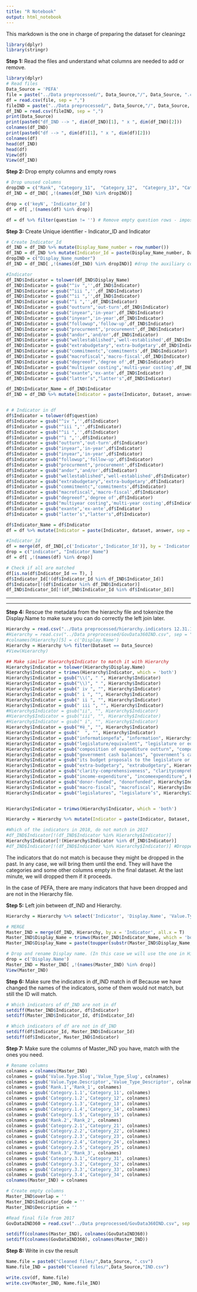 ```yaml
---
title: "R Notebook"
output: html_notebook
---
```

This markdown is the one in charge of preparing the dataset for cleaningz

```r
library(dplyr)
library(stringr)
```

**Step 1:** Read the files and understand what columns are needed to add or remove.

```r
library(dplyr)
# Read files
Data_Source = 'PEFA'
file = paste("../Data preprocessed/", Data_Source,"/", Data_Source, ".csv", sep = "")
df = read.csv(file, sep = ",")
fileIND = paste("../Data preprocessed/", Data_Source,"/", Data_Source, "IND.csv", sep = "")
df_IND = read.csv(fileIND, sep = ",")
print(Data_Source)
print(paste0("df_IND --> ", dim(df_IND)[1], " x ", dim(df_IND)[2]))
colnames(df_IND)
print(paste0("df --> ", dim(df)[1], " x ", dim(df)[2]))
colnames(df)
head(df_IND)
head(df)
View(df)
View(df_IND)
```
**Step 2:** Drop empty columns and empty rows
```r
# Drop unused columns
dropIND = c("Rank", "Category_11",  "Category_12",  "Category_13", "Category_14", "Category_15",  "Category_21",  "Category_22", "Category_23", "Category_24" ,"Category_25", "Category_31", "Category_32", "Category_33", "Category_34",  "New1", "New2", "New3","New4", "New5", "keyN")
df_IND = df_IND[ ,!(names(df_IND) %in% dropIND)]

drop = c('keyN', 'Indicator_Id')
df = df[ ,!(names(df) %in% drop)]

df = df %>% filter(question != '') # Remove empty question rows - impossible to match
```

**Step 3:** Create Unique identifier - Indicator_ID and Indicator
```r
# Create Indicator_Id 
df_IND = df_IND %>% mutate(Display_Name_number = row_number())
df_IND = df_IND %>% mutate(Indicator_Id = paste(Display_Name_number, Dataset, answer, sep = "-"))
dropIND = c("Display_Name_number")
df_IND = df_IND[ ,!(names(df_IND) %in% dropIND)] #drop the auxiliary column created

#Indicator
df_IND$Indicator = tolower(df_IND$Display_Name)
df_IND$Indicator = gsub("^iv ",'',df_IND$Indicator)
df_IND$Indicator = gsub("^iii ",'',df_IND$Indicator) 
df_IND$Indicator = gsub("^ii ",'',df_IND$Indicator)
df_IND$Indicator = gsub("^i ",'',df_IND$Indicator)
df_IND$Indicator = gsub("outturn",'out-turn',df_IND$Indicator)
df_IND$Indicator = gsub("inyear",'in-year',df_IND$Indicator)
df_IND$Indicator = gsub("inyear",'in-year',df_IND$Indicator)
df_IND$Indicator = gsub("followup",'follow-up',df_IND$Indicator)
df_IND$Indicator = gsub("procurment",'procurement',df_IND$Indicator) 
df_IND$Indicator = gsub("andor",'and/or',df_IND$Indicator)
df_IND$Indicator = gsub("wellestablished",'well-established',df_IND$Indicator)
df_IND$Indicator = gsub("extrabudgetary",'extra-budgetary',df_IND$Indicator)
df_IND$Indicator = gsub("commitmentc",'commitments',df_IND$Indicator)
df_IND$Indicator = gsub("macrofiscal",'macro-fiscal',df_IND$Indicator)
df_IND$Indicator = gsub("degreeof",'degree of',df_IND$Indicator)
df_IND$Indicator = gsub("multiyear costing",'multi-year costing',df_IND$Indicator)
df_IND$Indicator = gsub("exante",'ex-ante',df_IND$Indicator)
df_IND$Indicator = gsub("latter’s","latter's",df_IND$Indicator)

df_IND$Indicator_Name = df_IND$Indicator
df_IND = df_IND %>% mutate(Indicator = paste(Indicator, Dataset, answer, sep = "-"))


# # Indicator in df
df$Indicator = tolower(df$question)
df$Indicator = gsub("^iv ",'',df$Indicator)
df$Indicator = gsub("^iii ",'',df$Indicator) 
df$Indicator = gsub("^ii ",'',df$Indicator)
df$Indicator = gsub("^i ",'',df$Indicator)
df$Indicator = gsub("outturn",'out-turn',df$Indicator)
df$Indicator = gsub("inyear",'in-year',df$Indicator)
df$Indicator = gsub("inyear",'in-year',df$Indicator)
df$Indicator = gsub("followup",'follow-up',df$Indicator)
df$Indicator = gsub("procurment",'procurement',df$Indicator)
df$Indicator = gsub("andor",'and/or',df$Indicator) 
df$Indicator = gsub("wellestablished",'well-established',df$Indicator)
df$Indicator = gsub("extrabudgetary",'extra-budgetary',df$Indicator)
df$Indicator = gsub("commitmentc",'commitments',df$Indicator)
df$Indicator = gsub("macrofiscal",'macro-fiscal',df$Indicator)
df$Indicator = gsub("degreeof",'degree of',df$Indicator)
df$Indicator = gsub("multiyear costing",'multi-year costing',df$Indicator)
df$Indicator = gsub("exante",'ex-ante',df$Indicator)
df$Indicator = gsub("latter’s","latter's",df$Indicator)

df$Indicator_Name = df$Indicator
df = df %>% mutate(Indicator = paste(Indicator, dataset, answer, sep = "-"))

#Indicator_Id
df = merge(df, df_IND[,c('Indicator','Indicator_Id')], by = 'Indicator', all.x = T)
drop = c("indicator", "Indicator_Name")
df = df[ ,!(names(df) %in% drop)]

# Check if all are matched
df[is.na(df$Indicator_Id == T), ]
df$Indicator_Id[!(df$Indicator_Id %in% df_IND$Indicator_Id)]
df$Indicator[!(df$Indicator %in% df_IND$Indicator)]
df_IND$Indicator_Id[!(df_IND$Indicator_Id %in% df$Indicator_Id)]
```

*******************************************************************************************************************

*******************************************************************************************************************

**Step 4:** Rescue the metadata from the hierarchy file and tokenize the Display.Name to make sure you can do correctly the left join later.

```r
Hierarchy = read.csv("../Data preprocessed/hierarchy.indicators 12.31.17.csv")
#Hierarchy = read.csv("../Data preprocessed/GovData360IND.csv", sep = ";")
#colnames(Hierarchy)[5] = c('Display.Name')
Hierarchy = Hierarchy %>% filter(Dataset == Data_Source)
#View(Hierarchy)

## Make similar Hierarchy$Indicator to match it with Hierarchy
Hierarchy$Indicator = tolower(Hierarchy$Display.Name)
Hierarchy$Indicator = trimws(Hierarchy$Indicator, which = 'both')
Hierarchy$Indicator = gsub("\\(", " ", Hierarchy$Indicator)
Hierarchy$Indicator = gsub("\\)", " ", Hierarchy$Indicator)
Hierarchy$Indicator = gsub(" iv ", "", Hierarchy$Indicator)
Hierarchy$Indicator = gsub(" i ", "", Hierarchy$Indicator)
Hierarchy$Indicator = gsub(" ii ", "", Hierarchy$Indicator)
Hierarchy$Indicator = gsub(" iii ", "", Hierarchy$Indicator)
#Hierarchy$Indicator = gsub("ii", "", Hierarchy$Indicator)
#Hierarchy$Indicator = gsub("iii", "", Hierarchy$Indicator)
#Hierarchy$Indicator = gsub(" i", "", Hierarchy$Indicator)
Hierarchy$Indicator = gsub("¥ë_", "", Hierarchy$Indicator)
Hierarchy$Indicator = gsub("  ", "", Hierarchy$Indicator)
Hierarchy$Indicator = gsub("informationpefa", "information", Hierarchy$Indicator)
Hierarchy$Indicator = gsub("legislature/equivalent", "legislature or equivalent", Hierarchy$Indicator)
Hierarchy$Indicator = gsub("composition of expenditure outturn", "composition of expenditure out-turn", Hierarchy$Indicator)
Hierarchy$Indicator = gsub("government cash balances", "government’s cash balances", Hierarchy$Indicator)
Hierarchy$Indicator = gsub("its budget proposals to the legislature or equivalent", "its budget proposals to the legislature or equivalent approving body", Hierarchy$Indicator)
Hierarchy$Indicator = gsub("extra-budgetary", "extrabudgetary", Hierarchy$Indicator)
Hierarchy$Indicator = gsub("clarity-comprehensiveness", "claritycomprehensiveness", Hierarchy$Indicator)
Hierarchy$Indicator = gsub("income-expenditure", "incomeexpenditure", Hierarchy$Indicator)
Hierarchy$Indicator = gsub("donor-funded", "donorfunded", Hierarchy$Indicator)
Hierarchy$Indicator = gsub("macro-fiscal", "macrofiscal", Hierarchy$Indicator)
Hierarchy$Indicator = gsub("legislatures", "legislature’s", Hierarchy$Indicator)


Hierarchy$Indicator = trimws(Hierarchy$Indicator, which = 'both')

Hierarchy = Hierarchy %>% mutate(Indicator = paste(Indicator, Dataset, "Total", sep = "-"))

#Which of the indicators in 2018, do not match in 2017
#df_IND$Indicator[!(df_IND$Indicator %in% Hierarchy$Indicator)]
Hierarchy$Indicator[!(Hierarchy$Indicator %in% df_IND$Indicator)]
#df_IND$Indicator[!(df_IND$Indicator %in% Hierarchy$Indicator)] #Dropped indicators
```
The indicators that do not match is because they might be dropped in the past. In any case, we will bring them until the end. They will have the categories and some other columns empty in the final dataset. At the last minute, we will dropped them if it proceeds.

In the case of PEFA, there are many indicators that have been dropped and are not in the Hierarchy file.

**Step 5:** Left join between df_IND and Hierarchy.

```r
Hierarchy = Hierarchy %>% select('Indicator', 'Display.Name', 'Value.Type.Slug','Value.Type.Descriptor', 'Units', 'Rank.1', "Category.1.1", "Category.1.2", "Category.1.3", "Category.1.4", "Category.1.5", "Rank.2", "Category.2.1", "Category.2.2", "Category.2.3", "Category.2.4", "Category.2.5", "Rank.3","Category.3.1", "Category.3.2", "Category.3.3", "Category.3.4", "Indicator.Code", "Indicator.ID")

# MERGE
Master_IND = merge(df_IND, Hierarchy, by.x = 'Indicator', all.x = T)
Master_IND$Display_Name = trimws(Master_IND$Indicator_Name, which = 'both')
Master_IND$Display_Name = paste(toupper(substr(Master_IND$Display_Name, 1, 1)), substr(Master_IND$Display_Name, 2, nchar(Master_IND$Display_Name)), sep="")

# Drop and rename Display name. (In this case we will use the one in Hierarchy because it is cleaner)
drop = c('Display.Name')
Master_IND = Master_IND[ ,!(names(Master_IND) %in% drop)]
View(Master_IND)
```

**Step 6:** Make sure the indicators in df_IND match in df
Because we have changed the names of the indicators, some of them would not match, but still the ID will match.

```r
# Which indicators of df_IND are not in df
setdiff(Master_IND$Indicator, df$Indicator)
setdiff(Master_IND$Indicator_Id, df$Indicator_Id)

# Which indicators of df are not in df_IND
setdiff(df$Indicator_Id, Master_IND$Indicator_Id)
setdiff(df$Indicator, Master_IND$Indicator)
```


**Step 7:** Make sure the columns of Master_IND you have, match with the ones you need.
```r
# Rename columns
colnames = colnames(Master_IND)
colnames = gsub('Value.Type.Slug','Value_Type_Slug', colnames)
colnames = gsub('Value.Type.Descriptor','Value_Type_Descriptor', colnames)
colnames = gsub('Rank.1','Rank_1', colnames)
colnames = gsub('Category.1.1','Category_11', colnames)
colnames = gsub('Category.1.2','Category_12', colnames)
colnames = gsub('Category.1.3','Category_13', colnames)
colnames = gsub('Category.1.4','Category_14', colnames)
colnames = gsub('Category.1.5','Category_15', colnames)
colnames = gsub('Rank.2','Rank_2', colnames)
colnames = gsub('Category.2.1','Category_21', colnames)
colnames = gsub('Category.2.2','Category_22', colnames)
colnames = gsub('Category.2.3','Category_23', colnames)
colnames = gsub('Category.2.4','Category_24', colnames)
colnames = gsub('Category.2.5','Category_25', colnames)
colnames = gsub('Rank.3','Rank_3', colnames)
colnames = gsub('Category.3.1','Category_31', colnames)
colnames = gsub('Category.3.2','Category_32', colnames)
colnames = gsub('Category.3.3','Category_33', colnames)
colnames = gsub('Category.3.4','Category_34', colnames)
colnames(Master_IND) = colnames

# Create empty columns
Master_IND$overlap = ''
Master_IND$Indicator_Code = ''
Master_IND$Description = ''

#Read final file from 2017
GovDataIND360 = read.csv("../Data preprocessed/GovData360IND.csv", sep = ";")

setdiff(colnames(Master_IND), colnames(GovDataIND360))
setdiff(colnames(GovDataIND360), colnames(Master_IND))
```

**Step 8:** Write in csv the result
```r
Name.file = paste0("Cleaned files/",Data_Source, ".csv")
Name.file_IND = paste0("Cleaned files/",Data_Source,"IND.csv")

write.csv(df, Name.file)
write.csv(Master_IND, Name.file_IND)
```






